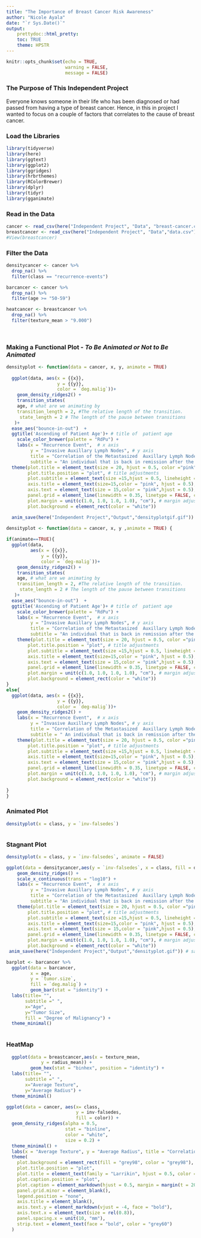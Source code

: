 ```yaml
---
title: "The Importance of Breast Cancer Risk Awareness"
author: "Nicole Ayala"
date: "`r Sys.Date()`"
output: 
    prettydoc::html_pretty:
    toc: TRUE
    theme: HPSTR
---
```


```r
knitr::opts_chunk$set(echo = TRUE,
                      warning = FALSE,
                      message = FALSE)
```

### The Purpose of This Independent Project

Everyone knows someone in their life who has been diagnosed or had passed from having a type of breast cancer. Hence, in this in project I wanted to focus on a couple of factors that correlates to the cause of breast cancer.







### Load the Libraries
```r
library(tidyverse)
library(here)
library(ggtext)
library(ggplot2)
library(ggridges)
library(hrbrthemes)
library(RColorBrewer)
library(dplyr)
library(tidyr)
library(gganimate)
```


### Read in the Data
```r
cancer <- read_csv(here("Independent Project", "Data", "breast-cancer.csv")) # the breast cancer data set
breastcancer <- read_csv(here("Independent Project", "Data","data.csv")) 
#View(breastcancer)
```

### Filter the Data
```r
densitycancer <- cancer %>%
  drop_na() %>%
  filter(class == "recurrence-events")

barcancer <- cancer %>%
  drop_na() %>%
  filter(age >= "50-59")

heatcancer <- breastcancer %>%
  drop_na() %>%
  filter(texture_mean > "9.000")
  
  

```

### Making a Functional Plot - *To Be Animated or Not to Be Animated*
```r
densityplot <- function(data = cancer, x, y, animate = TRUE)
  
  ggplot(data, aes(x = {{x}},
                   y = {{y}},
                   color = `deg.malig`))+
    geom_density_ridges2() +
    transition_states( 
    age, # what are we animating by
    transition_length = 2, #The relative length of the transition.
     state_length = 2 # The length of the pause between transitions
   )+
  ease_aes("bounce-in-out")  +
  ggtitle('Ascending of Patient Age')+ # title of  patient age 
    scale_color_brewer(palette = "RdPu") +
    labs(x = "Recurrence Event",  # x axis
         y = "Invasive Auxillary Lymph Nodes", # y axis
         title = "Correlation of the Metastasized  Auxillary Lymph Nodes with an Individual's Reccurrence", # title
         subtitle = "An individual that is back in remission after the cancer recurred is most likely to have a metastasizing cancer with abornmally inflamed auxillary lymphnode.") + # subtitle
  theme(plot.title = element_text(size = 20, hjust = 0.5, color ="pink"),
        plot.title.position = "plot", # title adjustments
        plot.subtitle = element_text(size =15,hjust = 0.5, lineheight = 1.1, color = "pink"),
        axis.title = element_text(size=15,color = "pink", hjust = 0.5), # title adjustments
        axis.text = element_text(size = 15,color = "pink",hjust = 0.5), # text adjustments
        panel.grid = element_line(linewidth = 0.35, linetype = FALSE, color = "white"), # background gridlines
        plot.margin = unit(c(1.0, 1.0, 1.0, 1.0), "cm"), # margin adjustments
        plot.background = element_rect(color = "white"))

  anim_save(here("Independent Project","Output","densityplotgif.gif")) # save animation
```

```r
densityplot <- function(data = cancer, x, y ,animate = TRUE) {
  
if(animate==TRUE){
  ggplot(data, 
         aes(x = {{x}},
             y = {{y}},
             color = `deg-malig`))+
    geom_density_ridges2() +
    transition_states( 
    age, # what are we animating by
    transition_length = 2, #The relative length of the transition.
     state_length = 2 # The length of the pause between transitions
   )+
  ease_aes("bounce-in-out")  +
  ggtitle('Ascending of Patient Age')+ # title of  patient age 
    scale_color_brewer(palette = "RdPu") +
    labs(x = "Recurrence Event",  # x axis
         y = "Invasive Auxillary Lymph Nodes", # y axis
         title = "Correlation of the Metastasized  Auxillary Lymph Nodes with an Individual's Reccurrence", # title
         subtitle = "An individual that is back in remission after the cancer recurred is most likely to have a metastasizing cancer with abornmally inflamed auxillary lymphnode.") + # subtitle
    theme(plot.title = element_text(size = 20, hjust = 0.5, color ="pink"),
        plot.title.position = "plot", # title adjustments
        plot.subtitle = element_text(size =15,hjust = 0.5, lineheight = 1.1, color = "pink"),
        axis.title = element_text(size=15,color = "pink", hjust = 0.5), # title adjustments
        axis.text = element_text(size = 15,color = "pink",hjust = 0.5), # text adjustments
        panel.grid = element_line(linewidth = 0.35, linetype = FALSE, color = "white"), # background gridlines
        plot.margin = unit(c(1.0, 1.0, 1.0, 1.0), "cm"), # margin adjustments
        plot.background = element_rect(color = "white"))
}
else{
  ggplot(data, aes(x = {{x}},
                   y = {{y}},
                   color = `deg-malig`))+
    geom_density_ridges2() +
    labs(x = "Recurrence Event",  # x axis
         y = "Invasive Auxillary Lymph Nodes", # y axis
         title = "Correlation of the Metastasized  Auxillary Lymph Nodes with an Individual's Reccurrence", # title
         subtitle = " An individual that is back in remission after the cancer recurred is most likely to have a metastasizing cancer with abornmally inflamed auxillary lymphnode.") + # subtitle
    theme(plot.title = element_text(size = 20, hjust = 0.5, color ="pink"),
        plot.title.position = "plot", # title adjustments
        plot.subtitle = element_text(size =15,hjust = 0.5, lineheight = 1.1, color = "pink"),
        axis.title = element_text(size=15,color = "pink", hjust = 0.5), # title adjustments
        axis.text = element_text(size = 15,color = "pink",hjust = 0.5), # text adjustments
        panel.grid = element_line(linewidth = 0.35, linetype = FALSE, color = "white"), # background gridlines
        plot.margin = unit(c(1.0, 1.0, 1.0, 1.0), "cm"), # margin adjustments
        plot.background = element_rect(color = "white"))
  
}
}
```
### Animated Plot
```r
densityplot(x = class, y = `inv-falsedes`)



```
### Stagnant Plot
```r
densityplot(x = class, y = `inv-falsedes`, animate = FALSE)
```


```r
ggplot(data = densitycancer,aes(y = `inv-falsedes`, x = class, fill = diagnosis)) +
    geom_density_ridges() +
    scale_x_continuous(trans = "log10") +
    labs(x = "Recurrence Event",  # x axis
         y = "Invasive Auxillary Lymph Nodes", # y axis
         title = "Correlation of the Metastasized  Auxillary Lymph Nodes with an Individual's Reccurrence", # title
         subtitle = "An individual that is back in remission after the cancer recurred is most likely to have a metastasizing cancer with abornmally inflamed auxillary lymphnode.") + # subtitle
    theme(plot.title = element_text(size = 20, hjust = 0.5, color ="pink"),
        plot.title.position = "plot", # title adjustments
        plot.subtitle = element_text(size =15,hjust = 0.5, lineheight = 1.1, color = "pink"),
        axis.title = element_text(size=15,color = "pink", hjust = 0.5), # title adjustments
        axis.text = element_text(size = 15,color = "pink",hjust = 0.5), # text adjustments
        panel.grid = element_line(linewidth = 0.35, linetype = FALSE, color = "white"), # background gridlines
        plot.margin = unit(c(1.0, 1.0, 1.0, 1.0), "cm"), # margin adjustments
        plot.background = element_rect(color = "white"))
 anim_save(here("Independent Project","Output","densityplot.gif")) # save animation
```
```r
barplot <- barcancer %>%
  ggplot(data = barcancer, 
         x = age, 
         y = `tumor.size`,
         fill = `deg.malig`) +
         geom_bar(stat = "identity") +
  labs(title= "",
       subtitle =" ", 
       x="Age",
       y="Tumor Size", 
       fill = "Degree of Malignancy") +
  theme_minimal()
                   
```

### HeatMap 
```r

  ggplot(data = breastcancer,aes(x = texture_mean,
             y = radius_mean)) +
         geom_hex(stat = "binhex", position = "identity") +
  labs(title= "",
       subtitle =" ", 
       x="Average Texture",
       y="Average Radius") +
  theme_minimal()


```
```r
ggplot(data = cancer, aes(x= class,
                          y = inv-falsedes,
                          fill = color)) + 
  geom_density_ridges(alpha = 0.5,
                      stat = "binline",
                      color = "white",
                      size = 0.2) + 
  theme_minimal() +
  labs(x = "Average Texture", y = "Average Radius", title = "Correlation of the two Frequencies, Average of Radius and Mean within Breast Cancer Patients", subtitle = "There are two group of breast cancer patients some with benign tumors and the other with malignant tumors.") + # title and subtitles + x and y axes 
  theme(
    plot.background = element_rect(fill = "grey98", color = "grey98"),
    plot.title.position = "plot",
    plot.title = element_text(family = "Larrikin", hjust = 0.5, color = "#E58601"),
    plot.caption.position = "plot",
    plot.caption = element_markdown(hjust = 0.5, margin = margin(t = 20), size = rel(0.7), color = "grey60"),
    panel.grid.minor = element_blank(),
    legend.position = "none",
    axis.title = element_blank(),
    axis.text.y = element_markdown(vjust = -4, face = "bold"),
    axis.text.x = element_text(size = rel(0.8)),
    panel.spacing.x = unit(10, "mm"),
    strip.text = element_text(face = "bold", color = "grey60")
  )


```


